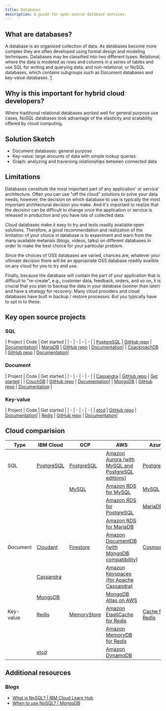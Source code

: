 ```yaml
---
title: Databases
description: A guide for open source database services.
---
```


## What are databases?

A database is an organized collection of data. As databases become more complex they are often developed using formal design and modeling techniques. Databases may be classified into two different types: Relational, where the data is modeled as rows and columns in a series of tables and use SQL for writing and querying data; and non-relational, or NoSQL databases, which contains subgroups such as Document databases and key-value databases. [1](https://en.wikipedia.org/wiki/Database)

## Why is this important for hybrid cloud developers?

Where traditional relational databases worked well for general purpose use cases, NoSQL databases took advantage of the elasticity and scalability offered by cloud computing.


## Solution Sketch

* Document databases: general purpose
* Key-value: large amounts of data with simple lookup queries
* Graph: analyzing and traversing relationships between connected data

## Limitations

Databases constitute the most important part of any application' or service' architecture. Often you can use "off the cloud" solutions to solve your data needs, however, the decision on which database to use is typically the most important architectural decision you make. And it's important to realize that the decision can be difficult to change once the application or service is released in production and you have lots of collected data.

Cloud databases make it easy to try and tests readily available open solutions. Therefore, a good recommendation and realization of the limitation of your choice in database is to experiment and learn from the many available metarials (blogs, videos, talks) on different databases in order to make the best choice for your particular problem.

Since the choices of OSS databases are varied, chances are, whatever your ultimate decision there will be an appropriate OSS database readily availble on any cloud for you to try and use.

Finally, because the database will contain the part of your application that is difficult to "re-create", e.g., customer data, feedback, orders, and so on, it is crucial that you plan to backup the data in your database (sooner than later) and have a strategy for recovery. Many cloud providers and cloud databases have built in backup / restore processes. But you typically have to opt in to these.

## Key open source projects

### SQL

| Project | Code | Get started |
| - | - | - | - |
| [PostgreSQL](https://www.postgresql.org) | [GitHub repo](https://github.com/postgres/postgres) | [Documentation](https://www.postgresql.org/docs)|
| [MariaDB](https://mariadb.org) | [GitHub repo](https://github.com/MariaDB/server) | [Documentation](https://mariadb.org/documentation)|
| [CoackroachDB](https://www.cockroachlabs.com) | [GitHub repo](https://github.com/cockroachdb/cockroach) | [Documentation](https://www.cockroachlabs.com/docs/stable)|


### Document

| Project | Code | Get started |
| - | - | - | - |
| [Cassandra](https://cassandra.apache.org/) | [GitHub repo](https://github.com/apache/cassandra) | [Get started](https://cassandra.apache.org/_/quickstart.html) |
| [CouchDB](https://couchdb.apache.org/) | [GitHub repo](https://github.com/apache/couchdb) | [Documentation](https://docs.couchdb.org/)|
| [MongoDB](https://www.mongodb.com/) | [GitHub repo](https://github.com/mongodb/mongo) | [Documentation](https://docs.mongodb.com/) |

### Key-value

| Project | Code | Get started |
| - | - | - | - |
| [etcd](https://etcd.io) | [GitHub repo](https://github.com/etcd-io/etcd) | [Documentation](https://etcd.io/docs/)|
| [Redis](https://redis.io) | [GitHub repo](https://github.com/redis/redis) | [Documentation](https://redis.io/documentation)|

## Cloud comparision

| Type | IBM Cloud | GCP | AWS | Azure |
| - | - | - | - | - |
| SQL | [PostgreSQL](https://cloud.ibm.com/databases/databases-for-postgresql/create) | [PostgreSQL](https://cloud.google.com/sql/postgresql) | [Amazon Aurora (with MySQL and PostgreSQL editions)](https://aws.amazon.com/rds/aurora) | [PostgreSQL](https://azure.microsoft.com/en-ca/services/postgresql/) |
| | | [MySQL](https://cloud.google.com/sql/mysql) | [Amazon RDS for MySQL](https://aws.amazon.com/rds/mysql/) | [MySQL](https://azure.microsoft.com/en-ca/services/mysql/) |
| | | | [Amazon RDS for PostgreSQL](https://aws.amazon.com/rds/postgresql) | [MariaDB](https://azure.microsoft.com/en-ca/services/mariadb//) |
| | | | [Amazon RDS for MariaDB](https://aws.amazon.com/rds/mariadb/) | |
| Document | [Cloudant](https://cloud.ibm.com/catalog/services/cloudant) | [Firestore](https://cloud.google.com/firestore) | [Amazon DocumentDB (with MongoDB compatibility)](https://aws.amazon.com/documentdb/) | [Cosmos](https://azure.microsoft.com/en-ca/services/cosmos-db/) |
|  | [Cassandra](https://cloud.ibm.com/databases/databases-for-cassandra/create) | | [Amazon Keyspaces (for Apache Cassandra)](https://aws.amazon.com/keyspaces/) |  |
|  | [MongoDB](https://cloud.ibm.com/databases/databases-for-mongodb/create) | | [MongoDB Atlas on AWS](https://aws.amazon.com/quickstart/architecture/mongodb-atlas/) | |
| Key-value | [Redis](https://cloud.ibm.com/databases/databases-for-redis/create) | [MemoryStore](https://cloud.google.com/memorystore) | [Amazon ElastiCache for Redis](https://aws.amazon.com/quickstart/architecture/mongodb-atlas/) | [Cache for Redis](https://azure.microsoft.com/en-ca/services/cache/) |
| | | | [Amazon MemoryDB for Redis](https://aws.amazon.com/memorydb/) | |
|  | [etcd](https://cloud.ibm.com/databases/databases-for-etcd/create) | | [Amazon DynamoDB](https://aws.amazon.com/dynamodb/) | |

## Additional resources

### Blogs

* [What is NoSQL? | IBM Cloud Learn Hub](https://www.ibm.com/cloud/learn/nosql-databases)
* [When to use NoSQL? | MongoDB](https://www.mongodb.com/nosql-explained/when-to-use-nosql)
